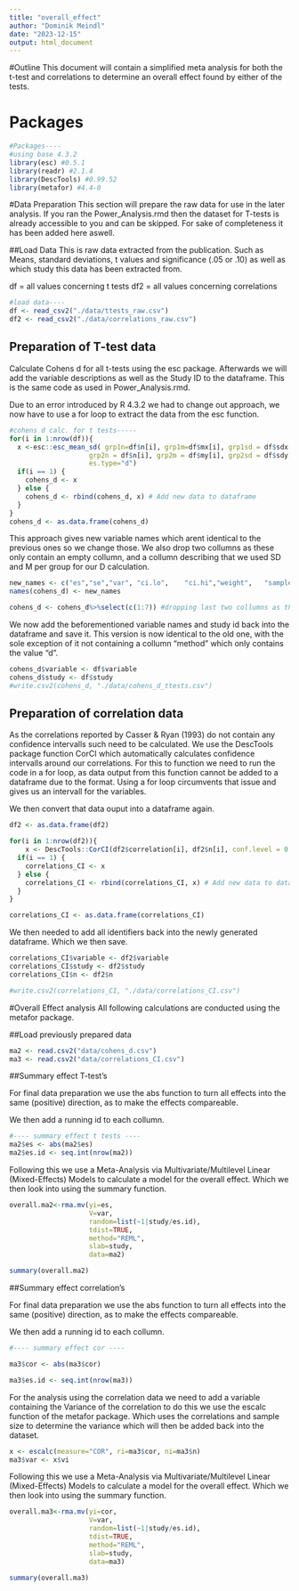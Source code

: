 ```yaml
---
title: "overall_effect"
author: "Dominik Meindl"
date: "2023-12-15"
output: html_document
---
```

#Outline 
This document will contain a simplified meta analysis for both the t-test and correlations to determine an overall effect found by either of the tests.

# Packages
```r
#Packages----
#using base 4.3.2
library(esc) #0.5.1
library(readr) #2.1.4
library(DescTools) #0.99.52
library(metafor) #4.4-0
```

#Data Preparation
This section will prepare the raw data for use in the later analysis. If you ran the Power_Analysis.rmd then the dataset for T-tests is already accessible to you and can be skipped. For sake of completeness it has been added here aswell.

##Load Data
This is raw data extracted from the publication. Such as Means, standard deviations, t values and significance (.05 or .10) as well as which study this data has been extracted from.

df = all values concerning t tests
df2 = all values concerning correlations

```r
#load data----
df <- read_csv2("./data/ttests_raw.csv")
df2 <- read_csv2("./data/correlations_raw.csv")
```

## Preparation of T-test data
Calculate Cohens d for all t-tests using the esc package.
Afterwards we will add the variable descriptions as well as the Study ID to the dataframe. 
This is the same code as used in Power_Analysis.rmd.

Due to an error introduced by R 4.3.2 we had to change out approach, we now have to use a for loop to extract the data from the esc function.

```r
#cohens d calc. for t tests-----
for(i in 1:nrow(df)){
  x <-esc::esc_mean_sd( grp1n=df$n[i], grp1m=df$mx[i], grp1sd = df$sdx[i], 
                    grp2n = df$n[i], grp2m = df$my[i], grp2sd = df$sdy[i],
                    es.type="d")
  if(i == 1) {
    cohens_d <- x
  } else {
    cohens_d <- rbind(cohens_d, x) # Add new data to dataframe
  }
}
cohens_d <- as.data.frame(cohens_d)
```

This approach gives new variable names which arent identical to the previous ones so we change those.
We also drop two collumns as these only contain an empty collumn, and a collumn describing that we used SD and M per group for our D calculation.

```r
new_names <- c("es","se","var",	"ci.lo",	"ci.hi","weight",	"sample.size","measure")
names(cohens_d) <- new_names

cohens_d <- cohens_d%>%select(c(1:7)) #dropping last two collumns as these are irrelevant
```

We now add the beforementioned variable names and study id back into the dataframe and save it.
This version is now identical to the old one, with the sole exception of it not containing a collumn "method" which only contains the value "d".

```r
cohens_d$variable <- df$variable
cohens_d$study <- df$study
#write.csv2(cohens_d, "./data/cohens_d_ttests.csv")
```

## Preparation of correlation data
As the correlations reported by Casser & Ryan (1993) do not contain any confidence intervalls such need to be calculated.
We use the DescTools package function CorCI which automatically calculates confidence intervalls around our correlations.
For this to function we need to run the code in a for loop, as data output from this function cannot be added to a dataframe due to the format. Using a for loop circumvents that issue and gives us an intervall for the variables. 

We then convert that data ouput into a dataframe again.

```r
df2 <- as.data.frame(df2)

for(i in 1:nrow(df2)){
    x <- DescTools::CorCI(df2$correlation[i], df2$n[i], conf.level = 0.95, alternative=c("two.sided"))
  if(i == 1) {
    correlations_CI <- x
  } else {
    correlations_CI <- rbind(correlations_CI, x) # Add new data to dataframe
  }
}

correlations_CI <- as.data.frame(correlations_CI)
```

We then needed to add all identifiers back into the newly generated dataframe.
Which we then save.

```r
correlations_CI$variable <- df2$variable
correlations_CI$study <- df2$study
correlations_CI$n <- df2$n

#write.csv2(correlations_CI, "./data/correlations_CI.csv")
```



#Overall Effect analysis
All following calculations are conducted using the metafor package.

##Load previously prepared data
```r
ma2 <- read.csv2("data/cohens_d.csv")
ma3 <- read.csv2("data/correlations_CI.csv")
```

##Summary effect T-test's

For final data preparation we use the abs function to turn all effects into the same (positive) direction, as to make the effects compareable.

We then add a running id to each collumn.

```r
#---- summary effect t tests ---- 
ma2$es <- abs(ma2$es)
ma2$es.id <- seq.int(nrow(ma2))
```

Following this we use a Meta-Analysis via Multivariate/Multilevel Linear (Mixed-Effects) Models to calculate a model for the overall effect. Which we then look into using the summary function.

```r
overall.ma2<-rma.mv(yi=es,
                    V=var,
                    random=list(~1|study/es.id),
                    tdist=TRUE,
                    method="REML",
                    slab=study,
                    data=ma2)	

summary(overall.ma2)
```


##Summary effect correlation's

For final data preparation we use the abs function to turn all effects into the same (positive) direction, as to make the effects compareable.

We then add a running id to each collumn.

```r
#---- summary effect cor ----

ma3$cor <- abs(ma3$cor)

ma3$es.id <- seq.int(nrow(ma3))
```

For the analysis using the correlation data we need to add a variable containing the Variance of the correlation to do this we use the escalc function of the metafor package. Which uses the correlations and sample size to determine the variance which will then be added back into the dataset.

```r
x <- escalc(measure="COR", ri=ma3$cor, ni=ma3$n)
ma3$var <- x$vi
```

Following this we use a Meta-Analysis via Multivariate/Multilevel Linear (Mixed-Effects) Models to calculate a model for the overall effect. Which we then look into using the summary function.

```r
overall.ma3<-rma.mv(yi=cor,
                    V=var,
                    random=list(~1|study/es.id),
                    tdist=TRUE,
                    method="REML",
                    slab=study,
                    data=ma3)	

summary(overall.ma3)

```

